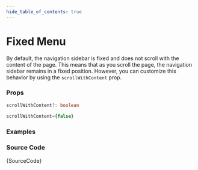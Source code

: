 ```yaml
---
hide_table_of_contents: true
---
```



# Fixed Menu

By default, the navigation sidebar is fixed and does not scroll with the content of the page. This means that as you scroll the page, the navigation sidebar remains in a fixed position. However, you can customize this behavior by using the `scrollWithContent` prop.

### Props

```ts noCopy
scrollWithContent?: boolean
```

```ts noCopy title='Default Value'
scrollWithContent={false}
```

### Examples

<IframeWindow url='https://demos.pixinvent.com/vuexy-nextjs-admin-template/demo-1/en/menu-examples/vertical-menu/menu-position/fixed-menu' />

### Source Code

<TsToJsCodeSnippet>{SourceCode}</TsToJsCodeSnippet>
